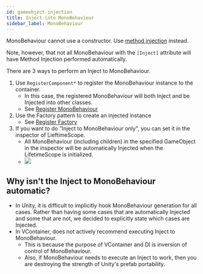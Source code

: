 ```yaml
---
id: gameobject-injection
title: Inject into MonoBehaviour
sidebar_label: MonoBehaviour
---
```


MonoBehaviour cannot use a constructor. Use [method injection](./method-injection) instead.

Note, however, that not all MonoBehaviour with the `[Inject]` attribute will have Method Injection performed automatically.

There are 3 ways to perform an Inject to MonoBehaviour.

1. Use `RegisterComponent*` to register the MonoBehaviour instance to the container.
    - In this case, the registered MonoBehaviour will both Inject and be Injected into other classes.
    - See [Register MonoBehaviour](../registering/register-monobehaviour)
2. Use the Factory pattern to create an injected instance
    - See [Register Factory](../registering/register-factory)
3. If you want to do "Inject to MonoBehaviour only", you can set it in the inspector of LieftimeScope.
    - All MonoBehaviour (including children) in the specified GameObject in the inspector will be automatically Injected when the LifetimeScope is initialized.
    - ![](./assets/screenshot_auto_inject_gameobjects.png)

## Why isn't the Inject to MonoBehaviour automatic?

- In Unity, it is difficult to implicitly hook MonoBehaviour generation for all cases. Rather than having some cases that are automatically Injected and some that are not, we decided to explicitly state which cases are Injected.
- In VContainer, does not actively recommend executing Inject to MonoBehaviour.
  - This is because the purpose of VContainer and DI is inversion of control of MonoBehaviour.
  - Also, if MonoBehaviour needs to execute an Inject to work, then you are destroying the strength of Unity's prefab portability.